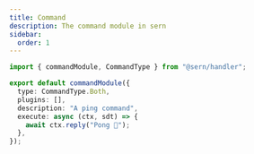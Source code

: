 ```yaml
---
title: Command
description: The command module in sern
sidebar:
  order: 1
---
```


```ts title="src/commands/ping.js"
import { commandModule, CommandType } from "@sern/handler";

export default commandModule({
  type: CommandType.Both,
  plugins: [],
  description: "A ping command",
  execute: async (ctx, sdt) => {
    await ctx.reply("Pong 🏓");
  },
});
```

